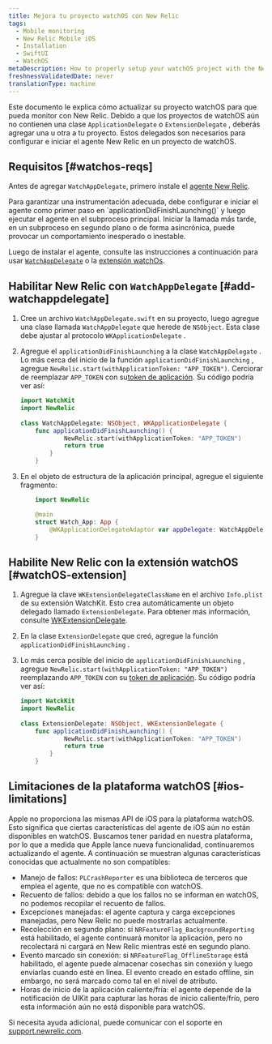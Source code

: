 ```yaml
---
title: Mejora tu proyecto watchOS con New Relic
tags:
  - Mobile monitoring
  - New Relic Mobile iOS
  - Installation
  - SwiftUI
  - WatchOS
metaDescription: How to properly setup your watchOS project with the New Relic agent.
freshnessValidatedDate: never
translationType: machine
---
```


Este documento le explica cómo actualizar su proyecto watchOS para que pueda monitor con New Relic. Debido a que los proyectos de watchOS aún no contienen una clase `ApplicationDelegate` o `ExtensionDelegate` , deberás agregar una u otra a tu proyecto. Estos delegados son necesarios para configurar e iniciar el agente New Relic en un proyecto de watchOS.

## Requisitos [#watchos-reqs]

Antes de agregar `WatchAppDelegate`, primero instale el [agente New Relic](/docs/mobile-monitoring/new-relic-mobile-ios/installation/spm-installation).

<Callout variant="important">
  Para garantizar una instrumentación adecuada, debe configurar e iniciar el agente como primer paso en `applicationDidFinishLaunching()` y luego ejecutar el agente en el subproceso principal. Iniciar la llamada más tarde, en un subproceso en segundo plano o de forma asincrónica, puede provocar un comportamiento inesperado o inestable.
</Callout>

Luego de instalar el agente, consulte las instrucciones a continuación para usar [`WatchAppDelegate`](#add-watchappdelegate) o la [extensión watchOs](#watchOS-extension).

## Habilitar New Relic con `WatchAppDelegate` [#add-watchappdelegate]

1. Cree un archivo `WatchAppDelegate.swift` en su proyecto, luego agregue una clase llamada `WatchAppDelegate` que herede de `NSObject`. Esta clase debe ajustar al protocolo `WKApplicationDelegate` .

2. Agregue el `applicationDidFinishLaunching` a la clase `WatchAppDelegate` . Lo más cerca del inicio de la función `applicationDidFinishLaunching` , agregue `NewRelic.start(withApplicationToken: "APP_TOKEN")`. Cerciorar de reemplazar `APP_TOKEN` con su[token de aplicación](/docs/mobile-apps/viewing-your-application-token). Su código podría ver así:

   ```swift
   import WatchKit
   import NewRelic
       
   class WatchAppDelegate: NSObject, WKApplicationDelegate {
       func applicationDidFinishLaunching() {
               NewRelic.start(withApplicationToken: "APP_TOKEN")
               return true
           }
       }
   ```

3. En el objeto de estructura de la aplicación principal, agregue el siguiente fragmento:

   ```swift
       import NewRelic

       @main
       struct Watch_App: App {
           @WKApplicationDelegateAdaptor var appDelegate: WatchAppDelegate
       }
   ```

## Habilite New Relic con la extensión watchOS [#watchOS-extension]

1. Agregue la clave `WKExtensionDelegateClassName` en el archivo `Info.plist` de su extensión WatchKit. Esto crea automáticamente un objeto delegado llamado `ExtensionDelegate`. Para obtener más información, consulte [WKExtensionDelegate](https://developer.apple.com/documentation/watchkit/wkextensiondelegate).

2. En la clase `ExtensionDelegate` que creó, agregue la función `applicationDidFinishLaunching` .

3. Lo más cerca posible del inicio de `applicationDidFinishLaunching` , agregue `NewRelic.start(withApplicationToken: "APP_TOKEN")` reemplazando `APP_TOKEN` con su [token de aplicación](/docs/mobile-apps/viewing-your-application-token). Su código podría ver así:

   ```swift
   import WatckKit
   import NewRelic
       
   class ExtensionDelegate: NSObject, WKExtensionDelegate {
       func applicationDidFinishLaunching() {
               NewRelic.start(withApplicationToken: "APP_TOKEN")
               return true
           }
       }
   ```

## Limitaciones de la plataforma watchOS [#ios-limitations]

Apple no proporciona las mismas API de iOS para la plataforma watchOS. Esto significa que ciertas características del agente de iOS aún no están disponibles en watchOS. Buscamos tener paridad en nuestra plataforma, por lo que a medida que Apple lance nueva funcionalidad, continuaremos actualizando el agente. A continuación se muestran algunas características conocidas que actualmente no son compatibles:

* Manejo de fallos: `PLCrashReporter` es una biblioteca de terceros que emplea el agente, que no es compatible con watchOS.
* Recuento de fallos: debido a que los fallos no se informan en watchOS, no podemos recopilar el recuento de fallos.
* Excepciones manejadas: el agente captura y carga excepciones manejadas, pero New Relic no puede mostrarlas actualmente.
* Recolección en segundo plano: si `NRFeatureFlag_BackgroundReporting` está habilitado, el agente continuará monitor la aplicación, pero no recolectará ni cargará en New Relic mientras esté en segundo plano.
* Evento marcado sin conexión: si `NRFeatureFlag_OfflineStorage` está habilitado, el agente puede almacenar cosechas sin conexión y luego enviarlas cuando esté en línea. El evento creado en estado offline, sin embargo, no será marcado como tal en el nivel de atributo.
* Horas de inicio de la aplicación caliente/fría: el agente depende de la notificación de UIKit para capturar las horas de inicio caliente/frío, pero esta información aún no está disponible para watchOS.

Si necesita ayuda adicional, puede comunicar con el soporte en [support.newrelic.com](https://support.newrelic.com).